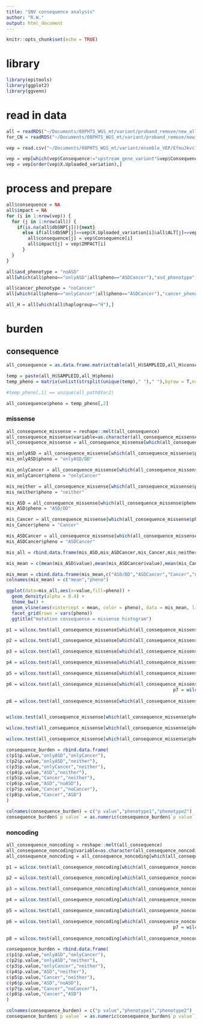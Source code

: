 ```yaml
---
title: "SNV consequence analysis"
author: "R.W."
output: html_document
---
```


```r
knitr::opts_chunk$set(echo = TRUE)
```

# library
```r
library(epitools)
library(ggplot2)
library(ggvenn)
```

# read in data
```r
all = readRDS("~/Documents/08PHTS_WGS_mt/variant/proband_remove/new_all.rds")
for_CN = readRDS("~/Documents/08PHTS_WGS_mt/variant/proband_remove/new_for_CN.rds")

vep = read.csv("~/Documents/08PHTS_WGS_mt/variant/ensmble_VEP/EfmuJkvc1kNsVKue.txt",header = T,sep="\t")

vep = vep[which(vep$Consequence!="upstream_gene_variant"&vep$Consequence!="downstream_gene_variant"),]
vep = vep[order(vep$X.Uploaded_variation),]
```

# process and prepare
```r
all$consequence = NA
all$impact = NA
for (i in 1:nrow(vep)) {
  for (j in 1:nrow(all)) {
    if(is.na(all$dbSNP[j])){next}
      else if(all$dbSNP[j]==vep$X.Uploaded_variation[i]&all$ALT[j]==vep$Allele[i]){
        all$consequence[j] = vep$Consequence[i]
        all$impact[j] = vep$IMPACT[i]
      }
  }
}
```

```r
all$asd_phenotype = "noASD"
all[which(all$pheno=="onlyASD"|all$pheno=="ASDCancer"),"asd_phenotype"] = "ASD"

all$cancer_phenotype = "noCancer"
all[which(all$pheno=="onlyCancer"|all$pheno=="ASDCancer"),"cancer_phenotype"] = "Cancer"

all_H = all[which(all$haplogroup=="H"),]
```

# burden
## consequence
```r
all_consequence = as.data.frame.matrix(table(all_H$SAMPLEID,all_H$consequence))
```

```r
temp = paste(all_H$SAMPLEID,all_H$pheno)
temp_pheno = matrix(unlist(strsplit(unique(temp)," ")," "),byrow = T,ncol=2)

#temp_pheno[,1] == unique(all_path$Var2)

all_consequence$pheno = temp_pheno[,2]
```

### missense
```r
all_consequence_missense = reshape::melt(all_consequence)
all_consequence_missense$variable=as.character(all_consequence_missense$variable)
all_consequence_missense = all_consequence_missense[which(all_consequence_missense$variable=="missense_variant"),]

```

```r
mis_onlyASD = all_consequence_missense[which(all_consequence_missense$pheno=="ASD"),]
mis_onlyASD$pheno = "onlyASD/DD"

mis_onlyCancer = all_consequence_missense[which(all_consequence_missense$pheno=="Cancer"),]
mis_onlyCancer$pheno = "onlyCancer"

mis_neither = all_consequence_missense[which(all_consequence_missense$pheno=="neither"),]
mis_neither$pheno = "neither"

mis_ASD = all_consequence_missense[which(all_consequence_missense$pheno=="ASD"|all_consequence_missense$pheno=="ASDCancer"),]
mis_ASD$pheno = "ASD/DD"

mis_Cancer = all_consequence_missense[which(all_consequence_missense$pheno=="Cancer"|all_consequence_missense$pheno=="ASDCancer"),]
mis_Cancer$pheno = "Cancer"

mis_ASDCancer = all_consequence_missense[which(all_consequence_missense$pheno=="ASDCancer"),]
mis_ASDCancer$pheno = "ASDCancer"

mis_all = rbind.data.frame(mis_ASD,mis_ASDCancer,mis_Cancer,mis_neither,mis_onlyASD,mis_onlyCancer)

mis_mean = c(mean(mis_ASD$value),mean(mis_ASDCancer$value),mean(mis_Cancer$value),mean(mis_neither$value),mean(mis_onlyASD$value),mean(mis_onlyCancer$value))

mis_mean = cbind.data.frame(mis_mean,c("ASD/DD","ASDCancer","Cancer","neither","onlyASD/DD","onlyCancer"))
colnames(mis_mean) = c("mean","pheno")

ggplot(data=mis_all,aes(x=value,fill=pheno)) +
  geom_density(alpha = 0.4) +
  theme_bw() +
  geom_vline(aes(xintercept = mean, color = pheno), data = mis_mean, linetype = "dashed") +
  facet_grid(rows = vars(pheno))
  ggtitle("mutation consequence = missense histogram")
```


```r
p1 = wilcox.test(all_consequence_missense[which(all_consequence_missense$pheno=="ASD"),"value"],all_consequence_missense[which(all_consequence_missense$pheno=="Cancer"),"value"])

p2 = wilcox.test(all_consequence_missense[which(all_consequence_missense$pheno=="ASD"),"value"],all_consequence_missense[which(all_consequence_missense$pheno=="neither"),"value"])

p3 = wilcox.test(all_consequence_missense[which(all_consequence_missense$pheno=="Cancer"),"value"],all_consequence_missense[which(all_consequence_missense$pheno=="neither"),"value"]) 

p4 = wilcox.test(all_consequence_missense[which(all_consequence_missense$pheno!="Cancer"&all_consequence_missense$pheno!="neither"),"value"],all_consequence_missense[which(all_consequence_missense$pheno=="neither"),"value"]) #ASD vs noASD

p5 = wilcox.test(all_consequence_missense[which(all_consequence_missense$pheno!="ASD"&all_consequence_missense$pheno!="neither"),"value"],all_consequence_missense[which(all_consequence_missense$pheno=="neither"),"value"]) #Cancer vs noCancer, p = p-value = 0.0209

p6 = wilcox.test(all_consequence_missense[which(all_consequence_missense$pheno!="ASD"&all_consequence_missense$pheno!="neither"),"value"],all_consequence_missense[which(all_consequence_missense$pheno=="neither"|all_consequence_missense$pheno=="ASD"),"value"]) #
                                                              p7 = wilcox.test(all_consequence_missense[which(all_consequence_missense$pheno!="Cancer"|all_consequence_missense$pheno!="neither"),"value"],all_consequence_missense[which(all_consequence_missense$pheno=="neither"|all_consequence_missense$pheno=="Cancer"),"value"]) #
                                                                 
p8 = wilcox.test(all_consequence_missense[which(all_consequence_missense$pheno=="Cancer"|all_consequence_missense$pheno=="ASDCancer"),"value"],all_consequence_missense[which(all_consequence_missense$pheno=="ASDCancer"|all_consequence_missense$pheno=="ASD"),"value"]) #Cancer vs noCancer, p = p-value = 0.0209


wilcox.test(all_consequence_missense[which(all_consequence_missense$pheno=="ASDCancer"),"value"],all_consequence_missense[which(all_consequence_missense$pheno=="ASD"),"value"])

wilcox.test(all_consequence_missense[which(all_consequence_missense$pheno=="Cancer"),"value"],all_consequence_missense[which(all_consequence_missense$pheno=="ASDCancer"),"value"])

wilcox.test(all_consequence_missense[which(all_consequence_missense$pheno=="neither"),"value"],all_consequence_missense[which(all_consequence_missense$pheno=="ASDCancer"),"value"])
```

```r
consequence_burden = rbind.data.frame(
c(p1$p.value,"onlyASD","onlyCancer"),
c(p2$p.value,"onlyASD","neither"),
c(p3$p.value,"onlyCancer","neither"),
c(p4$p.value,"ASD","neither"),
c(p5$p.value,"Cancer","neither"),
c(p6$p.value,"ASD","noASD"),
c(p7$p.value,"Cancer","noCancer"),
c(p8$p.value,"Cancer","ASD")
)

colnames(consequence_burden) = c("p value","phenotype1","phenotype2")
consequence_burden$`p value` = as.numeric(consequence_burden$`p value`)
```

### noncoding
```r
all_consequence_noncoding = reshape::melt(all_consequence)
all_consequence_noncoding$variable=as.character(all_consequence_noncoding$variable)
all_consequence_noncoding = all_consequence_noncoding[which(all_consequence_noncoding$variable=="non_coding_transcript_exon_variant"),]
```

```r
p1 = wilcox.test(all_consequence_noncoding[which(all_consequence_noncoding$pheno=="ASD"),"value"],all_consequence_noncoding[which(all_consequence_noncoding$pheno=="Cancer"),"value"])

p2 = wilcox.test(all_consequence_noncoding[which(all_consequence_noncoding$pheno=="ASD"),"value"],all_consequence_noncoding[which(all_consequence_noncoding$pheno=="neither"),"value"])

p3 = wilcox.test(all_consequence_noncoding[which(all_consequence_noncoding$pheno=="Cancer"),"value"],all_consequence_noncoding[which(all_consequence_noncoding$pheno=="neither"),"value"]) 

p4 = wilcox.test(all_consequence_noncoding[which(all_consequence_noncoding$pheno!="Cancer"&all_consequence_noncoding$pheno!="neither"),"value"],all_consequence_noncoding[which(all_consequence_noncoding$pheno=="neither"),"value"]) #ASD vs noASD

p5 = wilcox.test(all_consequence_noncoding[which(all_consequence_noncoding$pheno!="ASD"&all_consequence_noncoding$pheno!="neither"),"value"],all_consequence_noncoding[which(all_consequence_noncoding$pheno=="neither"),"value"]) #Cancer vs noCancer, p = p-value = 0.0209

p6 = wilcox.test(all_consequence_noncoding[which(all_consequence_noncoding$pheno!="ASD"&all_consequence_noncoding$pheno!="neither"),"value"],all_consequence_noncoding[which(all_consequence_noncoding$pheno=="neither"|all_consequence_noncoding$pheno=="ASD"),"value"]) #
                                                              p7 = wilcox.test(all_consequence_noncoding[which(all_consequence_noncoding$pheno!="Cancer"|all_consequence_noncoding$pheno!="neither"),"value"],all_consequence_noncoding[which(all_consequence_noncoding$pheno=="neither"|all_consequence_noncoding$pheno=="Cancer"),"value"]) #
                                                                 
p8 = wilcox.test(all_consequence_noncoding[which(all_consequence_noncoding$pheno=="Cancer"|all_consequence_noncoding$pheno=="ASDCancer"),"value"],all_consequence_noncoding[which(all_consequence_noncoding$pheno=="ASDCancer"|all_consequence_noncoding$pheno=="ASD"),"value"]) #Cancer vs noCancer, p = p-value = 0.0209
```

```r
consequence_burden = rbind.data.frame(
c(p1$p.value,"onlyASD","onlyCancer"),
c(p2$p.value,"onlyASD","neither"),
c(p3$p.value,"onlyCancer","neither"),
c(p4$p.value,"ASD","neither"),
c(p5$p.value,"Cancer","neither"),
c(p6$p.value,"ASD","noASD"),
c(p7$p.value,"Cancer","noCancer"),
c(p8$p.value,"Cancer","ASD")
)

colnames(consequence_burden) = c("p value","phenotype1","phenotype2")
consequence_burden$`p value` = as.numeric(consequence_burden$`p value`)
```
